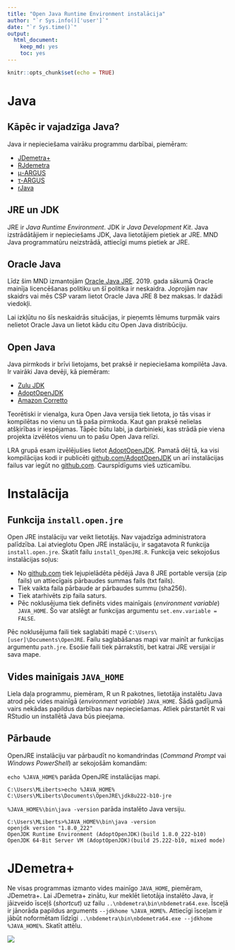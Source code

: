 ```yaml
---
title: "Open Java Runtime Environment instalācija"
author: "`r Sys.info()['user']`"
date: "`r Sys.time()`"
output:
  html_document: 
    keep_md: yes
    toc: yes
---
```


```r
knitr::opts_chunk$set(echo = TRUE)
```

# Java

## Kāpēc ir vajadzīga Java?

Java ir nepieciešama vairāku programmu darbībai, piemēram:

- [JDemetra+](https://github.com/jdemetra/jdemetra-app/releases)
- [RJdemetra](https://jdemetra.github.io/rjdemetra/)
- [μ-ARGUS](http://research.cbs.nl/casc/mu.htm)
- [τ-ARGUS](http://research.cbs.nl/casc/tau.htm)
- [rJava](http://rforge.net/rJava/)


## JRE un JDK

JRE ir *Java Runtime Environment*. JDK ir *Java Development Kit*. Java izstrādātājiem ir nepieciešams JDK, Java lietotājiem pietiek ar JRE. MND Java programmatūru neizstrādā, attiecīgi mums pietiek ar JRE.


## Oracle Java

Līdz šim MND izmantojām [Oracle Java JRE](https://www.oracle.com/technetwork/java/javase/downloads/jre8-downloads-2133155.html). 2019. gada sākumā Oracle mainīja licencēšanas politiku un šī politika ir neskaidra. Joprojām nav skaidrs vai mēs CSP varam lietot Oracle Java JRE 8 bez maksas. Ir dažādi viedokļi.

Lai izkļūtu no šīs neskaidrās situācijas, ir pieņemts lēmums turpmāk vairs nelietot Oracle Java un lietot kādu citu Open Java distribūciju.


## Open Java

Java pirmkods ir brīvi lietojams, bet praksē ir nepieciešama kompilēta Java. Ir vairāki Java devēji, kā piemēram:

- [Zulu JDK](https://www.azul.com/downloads/zulu/)
- [AdoptOpenJDK](https://adoptopenjdk.net/)
- [Amazon Corretto](https://aws.amazon.com/corretto/)

Teorētiski ir vienalga, kura Open Java versija tiek lietota, jo tās visas ir kompilētas no vienu un tā paša pirmkoda. Kaut gan praksē nelielas atšķirības ir iespējamas. Tāpēc būtu labi, ja darbinieki, kas strādā pie viena projekta izvēlētos vienu un to pašu Open Java relīzi.

LRA grupā esam izvēlējušies lietot [AdoptOpenJDK](https://adoptopenjdk.net/). Pamatā dēļ tā, ka visi kompilācijas kodi ir publicēti [github.com/AdoptOpenJDK](https://github.com/AdoptOpenJDK) un arī instalācijas failus var iegūt no [github.com](https://github.com/AdoptOpenJDK/openjdk8-binaries/releases). Caurspīdīgums vieš uzticamību.


# Instalācija

## Funkcija `install.open.jre`

Open JRE instalāciju var veikt lietotājs. Nav vajadzīga administratora palīdzība. Lai atvieglotu Open JRE instalāciju, ir sagatavota R funkcija `install.open.jre`. Skatīt failu `install_OpenJRE.R`. Funkcija veic sekojošus instalācijas soļus:

- No [github.com](https://github.com/AdoptOpenJDK/openjdk8-binaries/releases) tiek lejupielādēta pēdējā Java 8 JRE portable versija (zip fails) un attiecīgais pārbaudes summas fails (txt fails).
- Tiek vaikta faila pārbaude ar pārbaudes summu (sha256).
- Tiek atarhivēts zip faila saturs.
- Pēc noklusējuma tiek definēts vides mainīgais (*environment variable*) `JAVA_HOME`. Šo var atslēgt ar funkcijas argumentu `set.env.variable = FALSE`.

Pēc noklusējuma faili tiek saglabāti mapē `C:\Users\[user]\Documents\OpenJRE`. Failu saglabāšanas mapi var mainīt ar funkcijas argumentu `path.jre`. Esošie faili tiek pārrakstīti, bet katrai JRE versijai ir sava mape.



## Vides mainīgais `JAVA_HOME`

Liela daļa programmu, piemēram, R un R pakotnes, lietotāja instalētu Java atrod pēc vides mainīgā (*environment variable*) `JAVA_HOME`. Šādā gadījumā vairs nekādas papildus darbības nav nepieciešamas. Atliek pārstartēt R vai RStudio un installētā Java būs pieejama.


## Pārbaude

OpenJRE instalāciju var pārbaudīt no komandrindas (*Command Prompt* vai *Windows PowerShell*) ar sekojošām komandām:

`echo %JAVA_HOME%` parāda OpenJRE instalācijas mapi.

```
C:\Users\MLiberts>echo %JAVA_HOME%
C:\Users\MLiberts\Documents\OpenJRE\jdk8u222-b10-jre
```

`%JAVA_HOME%\bin\java -version` parāda instalēto Java versiju.

```
C:\Users\MLiberts>%JAVA_HOME%\bin\java -version
openjdk version "1.8.0_222"
OpenJDK Runtime Environment (AdoptOpenJDK)(build 1.8.0_222-b10)
OpenJDK 64-Bit Server VM (AdoptOpenJDK)(build 25.222-b10, mixed mode)
```


# JDemetra+

Ne visas programmas izmanto vides mainīgo `JAVA_HOME`, piemēram, JDemetra+. Lai JDemetra+ zinātu, kur meklēt lietotāja instalēto Java, ir jāizveido īsceļš (*shortcut*) uz failu `..\nbdemetra\bin\nbdemetra64.exe`. Īsceļā ir jānorāda papildus arguments `--jdkhome %JAVA_HOME%`. Attiecīgi īsceļam ir jābūt noformētam līdzīgi `..\nbdemetra\bin\nbdemetra64.exe --jdkhome %JAVA_HOME%`. Skatīt attēlu.

![](JDemetra-target.png)
